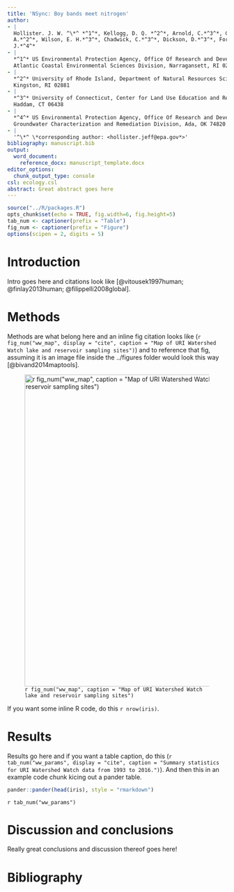 ```yaml
---
title: 'NSync: Boy bands meet nitrogen'
author:
- |
  Hollister. J. W. ^\*^ *^1^*, Kellogg, D. Q. *^2^*, Arnold, C.*^3^*, Gold,
  A.*^2^*, Wilson, E. H.*^3^*, Chadwick, C.*^3^*, Dickson, D.*^3^*, Forshay, K.
  J.*^4^*
- |
  *^1^* US Environmental Protection Agency, Office Of Research and Development,
  Atlantic Coastal Environmental Sciences Division, Narragansett, RI 02882
- |
  *^2^* University of Rhode Island, Department of Natural Resources Science,
  Kingston, RI 02881
- |
  *^3^* University of Connecticut, Center for Land Use Education and Research,
  Haddam, CT 06438
- |
  *^4^* US Environmental Protection Agency, Office Of Research and Development,
  Groundwater Characterization and Remediation Division, Ada, OK 74820
- |
  '^\*^ \*corresponding author: <hollister.jeff@epa.gov*>'
bibliography: manuscript.bib
output:
  word_document:
    reference_docx: manuscript_template.docx
editor_options:
  chunk_output_type: console
csl: ecology.csl
abstract: Great abstract goes here
---
```


```r
source("../R/packages.R")
opts_chunk$set(echo = TRUE, fig.width=6, fig.height=5)
tab_num <- captioner(prefix = "Table")
fig_num <- captioner(prefix = "Figure")
options(scipen = 2, digits = 5)
```

Introduction
============

Intro goes here and citations look like [@vitousek1997human; @finlay2013human; @filippelli2008global].

Methods
=======

Methods are what belong here and an inline fig citation looks like (`r fig_num("ww_map", display = "cite", caption = "Map of URI Watershed Watch lake and reservoir sampling sites")`) and to reference that fig, assuming it is an image file inside the ../figures folder would look this way [@bivand2014maptools].

![`r fig_num("ww_map", caption = "Map of URI Watershed Watch lake and reservoir sampling sites")`](../figures/ww_map.jpg){width="5.7in" height="7.45in"}



If you want some inline R code, do this `r nrow(iris)`.

Results
=======

Results go here and if you want a table caption, do this (`r tab_num("ww_params", display = "cite", caption = "Summary statistics for URI Watershed Watch data from 1993 to 2016.")`). And then this in an example code chunk kicing out a pander table.

```r
pander::pander(head(iris), style = "rmarkdown")
```

`r tab_num("ww_params")`

Discussion and conclusions
==========================

Really great conclusions and discussion thereof goes here!

Bibliography
============
